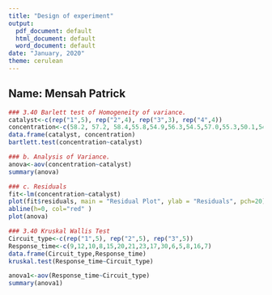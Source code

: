 ```yaml
---
title: "Design of experiment"
output:
  pdf_document: default
  html_document: default
  word_document: default
date: "January, 2020"
theme: cerulean
---
```



## Name: Mensah Patrick


```r

### 3.40 Barlett test of Homogeneity of variance.  
catalyst<-c(rep("1",5), rep("2",4), rep("3",3), rep("4",4))
concentration<-c(58.2, 57.2, 58.4,55.8,54.9,56.3,54.5,57.0,55.3,50.1,54.2,55.4,52.9,49.9,50.0,51.7)
data.frame(catalyst, concentration)
bartlett.test(concentration~catalyst)

### b. Analysis of Variance. 
anova<-aov(concentration~catalyst)
summary(anova)

### c. Residuals 
fit<-lm(concentration~catalyst)
plot(fit$residuals, main = "Residual Plot", ylab = "Residuals", pch=20)
abline(h=0, col="red" )
plot(anova)

```


```r

### 3.40 Kruskal Wallis Test 
Circuit_type<-c(rep("1",5), rep("2",5), rep("3",5))
Response_time<-c(9,12,10,8,15,20,21,23,17,30,6,5,8,16,7)
data.frame(Circuit_type,Response_time)
kruskal.test(Response_time~Circuit_type)

anova1<-aov(Response_time~Circuit_type)
summary(anova1)
```




